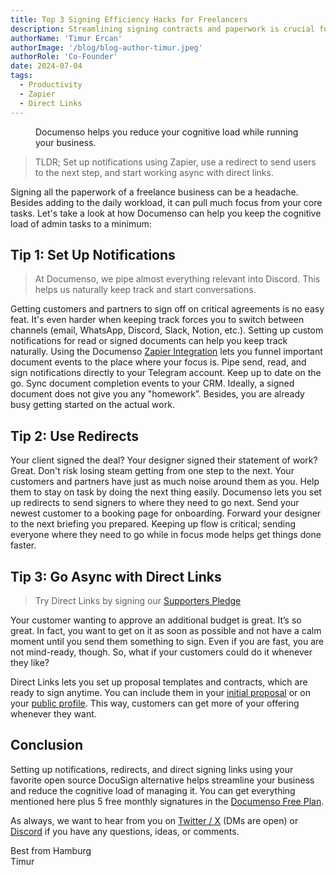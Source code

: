```yaml
---
title: Top 3 Signing Efficiency Hacks for Freelancers
description: Streamlining signing contracts and paperwork is crucial for freelancers looking to save time and focus on their business. Take a look at these 3 tips on how Documenso can help you.
authorName: 'Timur Ercan'
authorImage: '/blog/blog-author-timur.jpeg'
authorRole: 'Co-Founder'
date: 2024-07-04
tags:
  - Productivity
  - Zapier
  - Direct Links
---
```


<figure>
  <MdxNextImage
    src="/blog/zen.webp"
    width="1400"
    height="884"
    alt="Direct Links in Templates List View"
  />

  <figcaption className="text-center">Documenso helps you reduce your cognitive load while running your business.</figcaption>
</figure>

> TLDR; Set up notifications using Zapier, use a redirect to send users to the next step, and start working async with direct links.

Signing all the paperwork of a freelance business can be a headache. Besides adding to the daily workload, it can pull much focus from your core tasks. Let's take a look at how Documenso can help you keep the cognitive load of admin tasks to a minimum:

## Tip 1: Set Up Notifications
> At Documenso, we pipe almost everything relevant into Discord. This helps us naturally keep track and start conversations.

Getting customers and partners to sign off on critical agreements is no easy feat. It's even harder when keeping track forces you to switch between channels (email, WhatsApp, Discord, Slack, Notion, etc.). Setting up custom notifications for read or signed documents can help you keep track naturally. Using the Documenso [Zapier Integration](https://documen.so/zapier) lets you funnel important document events to the place where your focus is. Pipe send, read, and sign notifications directly to your Telegram account. Keep up to date on the go. Sync document completion events to your CRM. Ideally, a signed document does not give you any "homework”. Besides, you are already busy getting started on the actual work.

## Tip 2: Use Redirects
Your client signed the deal? Your designer signed their statement of work? Great. Don't risk losing steam getting from one step to the next. Your customers and partners have just as much noise around them as you. Help them to stay on task by doing the next thing easily. Documenso lets you set up redirects to send signers to where they need to go next. Send your newest customer to a booking page for onboarding. Forward your designer to the next briefing you prepared. Keeping up flow is critical; sending everyone where they need to go while in focus mode helps get things done faster.

## Tip 3: Go Async with Direct Links
> Try Direct Links by signing our [Supporters Pledge](https://documen.so/pledge)

Your customer wanting to approve an additional budget is great. It’s so great. In fact, you want to get on it as soon as possible and not have a calm moment until you send them something to sign. Even if you are fast, you are not mind-ready, though. So, what if your customers could do it whenever they like?

Direct Links lets you set up proposal templates and contracts, which are ready to sign anytime. You can include them in your [initial proposal](https://documen.so/freelance-proposal) or on your [public profile](https://documen.so/profiles). This way, customers can get more of your offering whenever they want. 

## Conclusion

Setting up notifications, redirects, and direct signing links using your favorite open source DocuSign alternative helps streamline your business and reduce the cognitive load of managing it. You can get everything mentioned here plus 5 free monthly signatures in the [Documenso Free Plan](https://documen.so/free).

As always, we want to hear from you on [Twitter / X](https://twitter.com/eltimuro) (DMs are open) or [Discord](https://documen.so/discord) if you have any questions, ideas, or comments.

Best from Hamburg\
Timur

